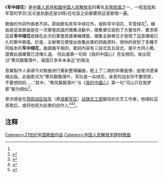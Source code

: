 {{Refimprove|time=2021-08-08}}
《'''军中绿花'''》是[[中華人民共和國|中華人民共和國]][[中国人民解放军|中国人民解放军]]的著名[[军營民謠|军營民謠]]之一，一般[[军校|军校]]和军营的学员(无论是执勤还是训练)在吃饭之前都要把这首歌唱一遍。

歌曲的作詞作曲者不詳。原始歌名除军中绿花外，或称军中泪花、军营绿花<ref name=a1/>。緣由是這首歌曲是在一次軍營民謠的徵集活動中，徵集單位收到了大量信件，要求將這首'''军中绿花'''收錄在此次的軍營民謠專輯裡面，徵集主辦單位才發現了這首傳唱已久的軍中歌謠。於是，主辦單位便發出收集此歌的詞曲資料，很快的收到了多種不同版本的'''军中绿花'''，曲調幾乎相同，歌詞內容有三段式及五段式，幾乎大同小異，證實此曲確實已流傳久遠。
但此曲第一句和《我的中国心》完全相同。故出现过“寒风飘飘落叶，祖国已多年未亲近”的唱法

音樂製作人吳頌今对歌曲进行重新整理編曲，配上了二胡的伴奏旋律，由曾洪德演唱出版。此版歌词为“寒风飘飘落叶，军队是一朵绿花，亲爱的战友你不要想家，不要想妈妈……”其中，“寒风飘飘落叶”与《[[我的中國心|我的中國心]]》第一句“河山只在我梦萦”极为相似<ref name="a1">{{Cite web |url=https://www.sohu.com/a/330288464_196529 |title=歌曲《军中绿花》背后的故事...... |accessdate=2021-08-09 |author= |date=2019-07-30 |work= |publisher=搜狐网，来源：三门峡广播电视台 |language=Zh-hans |archive-date=2021-08-08 |archive-url=https://web.archive.org/web/20210808214702/https://www.sohu.com/a/330288464_196529 }}</ref>。

曾洪德是在[[中国人民解放军西部战区陆军|西部战区陆军]]（原[[中国人民解放军成都军区|成都军区]]）[[战旗文工团|战旗文工团]]服役的文艺工作者，他唱紅這首歌后，或将他视为此歌的创作人<ref>{{Cite web |url=http://military.people.com.cn/n1/2016/0810/c1011-28624543.html |title=小曾和军营民谣：青春不老二十年(图) |accessdate=2021-08-09 |author=干作余、孙利波、邓祥辉 |date=2016-08-10 |work=责编：邱越、黄子娟 |publisher=人民网 |quote=8月5日晚，西部战区陆军战旗文工团主办的“庆祝建军89周年——小曾军营民谣20年演唱会”，在成都西南剧院隆重上演。作为军营民谣创始人，小曾（曾德洪）创作并主创的《我的老班长》《军中绿花》等歌曲红遍大江南北，火爆军营内外[……] |language=Zh-hans |archive-date=2021-08-08 |archive-url=https://web.archive.org/web/20210808214706/http://military.people.com.cn/n1/2016/0810/c1011-28624543.html }}</ref><ref>{{Cite journal|last = 
|first = 
|author =李纯
|coauthors = 
|date =2013
|year = 
|month = 
|title =《军营民谣第一人 小曾:为兵歌唱》
|journal =中国青年
|volume = 
|issue =2013第7期
|pages =44—46 
|publisher =共青团中央委员会
|location =北京市
|issn =1002-9532
|pmid = 
|doi = 
|bibcode = 
|oclc =
|id = 
|url =http://www.cqvip.com/QK/80084X/201307/90718178504849514855485151.html
|language =Zh-hans
}}</ref>{{Rp|44}}<ref>{{Cite journal
|last =
|first =
|author =
|coauthors =
|date =2017
|year =
|month =
|title =《军营民谣创始人小曾携〈军中绿花〉来济宁消防鼓劲》
|journal =消防界(电子版)
|volume =
|issue =2017年第12期
|pages =
|publisher =天津电子出版社有限公司
|location =天津市
|issn =2096-0735
|pmid =
|doi =
|bibcode =
|oclc =
|id =
|url =http://www.cnki.com.cn/Article/CJFDTotal-XFJE201712009.htm
|language =Zh-hans
|access-date =2021-08-08
|archive-date =2021-08-08
|archive-url =https://web.archive.org/web/20210808214703/http://www.cnki.com.cn/Article/CJFDTotal-XFJE201712009.htm
}}</ref>{{Rp|2}}。

== 注释 ==
{{Reflist|25em}}

[[Category:21世纪中国歌曲作品|Category:21世纪中国歌曲作品]]
[[Category:中国人民解放军题材歌曲|Category:中国人民解放军题材歌曲]]